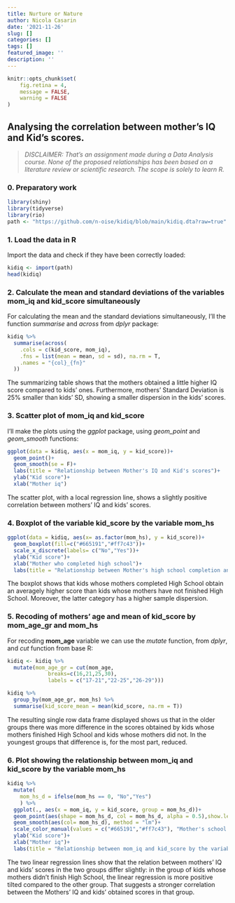 ```yaml
---
title: Nurture or Nature
author: Nicola Casarin
date: '2021-11-26'
slug: []
categories: []
tags: []
featured_image: ''
description: ''
---
```



```r
knitr::opts_chunk$set(
	fig.retina = 4,
	message = FALSE,
	warning = FALSE
)
```
## Analysing the correlation between mother's IQ and Kid's scores.

> *DISCLAIMER: That's an assignment made during a Data Analysis course. None of the proposed relationships has been based on a literature review or scientific research. The scope is solely to learn R.*

### 0. Preparatory work

```r
library(shiny)
library(tidyverse)
library(rio)
path <- "https://github.com/n-oise/kidiq/blob/main/kidiq.dta?raw=true"
```

### 1. Load the data in R

Import the data and check if they have been correctly loaded:

```r
kidiq <- import(path)
head(kidiq)
```

### 2. Calculate the mean and standard deviations of the variables mom_iq and kid_score simultaneously

For calculating the mean and the standard deviations simultaneously, I'll the function *summarise* and *across* from *dplyr* package:

```r
kidiq %>% 
  summarise(across(
    .cols = c(kid_score, mom_iq),
    .fns = list(mean = mean, sd = sd), na.rm = T,
    .names = "{col}_{fn}"
  ))
```

The summarizing table shows that the mothers obtained a little higher IQ score compared to kids' ones. Furthermore, mothers' Standard Deviation is 25% smaller than kids' SD, showing a smaller dispersion in the kids' scores.

### 3. Scatter plot of mom_iq and kid_score

I'll make the plots using the *ggplot* package, using *geom_point* and *geom_smooth* functions:

```r
ggplot(data = kidiq, aes(x = mom_iq, y = kid_score))+
  geom_point()+
  geom_smooth(se = F)+
  labs(title = "Relationship between Mother's IQ and Kid's scores")+
  ylab("Kid score")+
  xlab("Mother iq")
```

The scatter plot, with a local regression line, shows a slightly positive correlation between mothers' IQ and kids' scores.

### 4. Boxplot of the variable kid_score by the variable mom_hs

```r
ggplot(data = kidiq, aes(x= as.factor(mom_hs), y = kid_score))+
  geom_boxplot(fill=c("#665191","#ff7c43"))+
  scale_x_discrete(labels= c("No","Yes"))+
  ylab("Kid score")+
  xlab("Mother who completed high school")+
  labs(title = "Relationship between Mother's high school completion and Kid's scores")

```

The boxplot shows that kids whose mothers completed High School obtain an averagely higher score than kids whose mothers have not finished High School. Moreover, the latter category has a higher sample dispersion.

### 5. Recoding of mothers’ age and mean of kid_score by mom_age_gr and mom_hs

For recoding **mom_age** variable we can use the *mutate* function, from *dplyr*, and *cut* function from base R: 

```r
kidiq <- kidiq %>% 
  mutate(mom_age_gr = cut(mom_age,
             breaks=c(16,21,25,30),
             labels = c("17-21","22-25","26-29")))
```

```r
kidiq %>% 
  group_by(mom_age_gr, mom_hs) %>% 
  summarise(kid_score_mean = mean(kid_score, na.rm = T))
```

The resulting single row data frame displayed shows us that in the older groups there was more difference in the scores obtained by kids whose mothers finished High School and kids whose mothers did not. In the youngest groups that difference is, for the most part, reduced.

### 6. Plot showing the relationship between mom_iq and kid_score by the variable mom_hs

```r
kidiq %>% 
  mutate(
    mom_hs_d = ifelse(mom_hs == 0, "No","Yes")
    ) %>% 
  ggplot(., aes(x = mom_iq, y = kid_score, group = mom_hs_d))+
  geom_point(aes(shape = mom_hs_d, col = mom_hs_d, alpha = 0.5),show.legend = F)+
  geom_smooth(aes(col= mom_hs_d), method = "lm")+
  scale_color_manual(values = c("#665191","#ff7c43"), "Mother's school completion")+
  ylab("Kid score")+
  xlab("Mother iq")+
  labs(title = "Relationship between mom_iq and kid_score by the variable mom_hs")
```

The two linear regression lines show that the relation between mothers' IQ and kids' scores in the two groups differ slightly: in the group of kids whose mothers didn't finish High School, the linear regression is more positive tilted compared to the other group. That suggests a stronger correlation between the Mothers' IQ and kids' obtained scores in that group.
